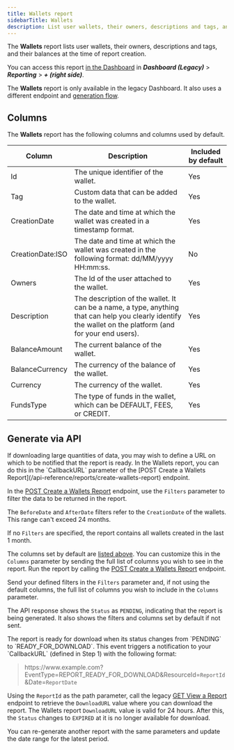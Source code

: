 ```yaml
---
title: Wallets report
sidebarTitle: Wallets
description: List user wallets, their owners, descriptions and tags, and their balances at the time of report creation
---
```




The **Wallets** report lists user wallets, their owners, descriptions and tags, and their balances at the time of report creation.

You can access this report <a href="https://hub.mangopay.com/" target="_blank">in the Dashboard</a> in ***Dashboard (Legacy)*** >  ***Reporting*** > ***+ (right side)***.

The **Wallets** report is only available in the legacy Dashboard. It also uses a different endpoint and [generation flow](#generate-via-api).

## Columns

The **Wallets** report has the following columns and columns used by default.

<table>
    <thead>
        <tr>
            <th class="header">Column</th>
            <th class="header">Description</th>
            <th class="header">Included by default</th>
        </tr>
    </thead>
    <tbody>
        <tr>
            <td class="table-content">Id</td>
            <td class="table-content">The unique identifier of the wallet.</td>
            <td class="table-content">Yes</td>
        </tr>
        <tr>
            <td class="table-content">Tag</td>
            <td class="table-content">Custom data that can be added to the wallet.</td>
            <td class="table-content">Yes</td>
        </tr>
        <tr>
            <td class="table-content">CreationDate</td>
            <td class="table-content">The date and time at which the wallet was created in a timestamp format.</td>
            <td class="table-content">Yes</td>
        </tr>
        <tr>
            <td class="table-content">CreationDate:ISO</td>
            <td class="table-content">The date and time at which the wallet was created in the following format: dd/MM/yyyy HH:mm:ss.</td>
            <td class="table-content">No</td>
        </tr>
        <tr>
            <td class="table-content">Owners</td>
            <td class="table-content">The Id of the user attached to the wallet.</td>
            <td class="table-content">Yes</td>
        </tr>
        <tr>
            <td class="table-content">Description</td>
            <td class="table-content">The description of the wallet. It can be a name, a type, anything that can help you clearly identify the wallet on the platform (and for your end users).</td>
            <td class="table-content">Yes</td>
        </tr>
        <tr>
            <td class="table-content">BalanceAmount</td>
            <td class="table-content">The current balance of the wallet.</td>
            <td class="table-content">Yes</td>
        </tr>
        <tr>
            <td class="table-content">BalanceCurrency</td>
            <td class="table-content">The currency of the balance of the wallet.</td>
            <td class="table-content">Yes</td>
        </tr>
        <tr>
            <td class="table-content">Currency</td>
            <td class="table-content">The currency of the wallet.</td>
            <td class="table-content">Yes</td>
        </tr>
        <tr>
            <td class="table-content">FundsType</td>
            <td class="table-content">The type of funds in the wallet, which can be DEFAULT, FEES, or CREDIT.</td>
            <td class="table-content">Yes</td>
        </tr>
    </tbody>
</table> 

## Generate via API

<Steps>
<Step title="Set up callback URL (optional)">
If downloading large quantities of data, you may wish to define a URL on which to be notified that the report is ready. In the Wallets report, you can do this in the `CallbackURL` parameter of the [POST Create a Wallets Report](/api-reference/reports/create-wallets-report) endpoint.
</Step>
<Step title="Define filters and columns">

In the [POST Create a Wallets Report](/api-reference/reports/create-wallets-report) endpoint, use the `Filters` parameter to filter the data to be returned in the report.

The `BeforeDate` and `AfterDate` filters refer to the `CreationDate` of the wallets. This range can't exceed 24 months.

If no `Filters` are specified, the report contains all wallets created in the last 1 month.

The columns set by default are [listed above](#columns). You can customize this in the `Columns` parameter by sending the full list of columns you wish to see in the report.
</Step>
<Step title="Run the report">
Run the report by calling the [POST Create a Wallets Report](/api-reference/reports/create-wallets-report) endpoint.

Send your defined filters in the `Filters` parameter and, if not using the default columns, the full list of columns you wish to include in the `Columns` parameter.

<CodeGroup>
  <RestCreateWalletsReport />
  <PhpCreateWalletsReport />
  <NodeCreateWalletsReport />
  <RubyCreateWalletsReport />
  <CreateWalletsReportPython />
  <NetCreateWalletsReport />
</CodeGroup>

The API response shows the `Status` as `PENDING`, indicating that the report is being generated. It also shows the filters and columns set by default if not sent. 

<CodeGroup>
<RestCreateWalletsReportResponse/>
</CodeGroup>

</Step>
<Step title="Download when ready">
The report is ready for download when its status changes from `PENDING` to `READY_FOR_DOWNLOAD`. This event triggers a notification to your `CallbackURL` (defined in Step 1) with the following format:

> https<span>://www</span>.example.com?EventType=REPORT_READY_FOR_DOWNLOAD&ResourceId=`ReportId`&Date=`ReportDate`

Using the `ReportId` as the path parameter, call the legacy [GET View a Report](/api-reference/reports/view-report) endpoint to retrieve the `DownloadURL` value where you can download the report.
</Step>
<Step title="Repeat process as needed">
The Wallets report `DownloadURL` value is valid for 24 hours. After this, the `Status` changes to `EXPIRED` at it is no longer available for download.

You can re-generate another report with the same parameters and update the date range for the latest period.
</Step>
</Steps>